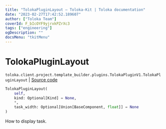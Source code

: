 ```yaml
---
title: "TolokaPluginLayout — Toloka-Kit | Toloka documentation"
date: "2023-02-27T17:42:52.189607"
author: ["Toloka Team"]
coverId: F_bIcOYF9yjrxkPZrXc3
tags: ["engineering"]
ogDescription: ""
docsMenu: "tkitMenu"
---
```


# TolokaPluginLayout
`toloka.client.project.template_builder.plugins.TolokaPluginV1.TolokaPluginLayout` | [Source code](https://github.com/Toloka/toloka-kit/blob/v1.1.4/src/client/project/template_builder/plugins.py#L188)

```python
TolokaPluginLayout(
    self,
    kind: Optional[Kind] = None,
    *,
    task_width: Optional[Union[BaseComponent, float]] = None
)
```

How to display task.
